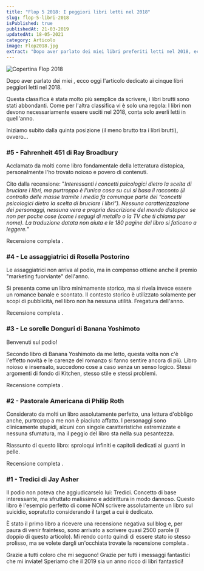 ```yaml
---
title: "Flop 5 2018: I peggiori libri letti nel 2018"
slug: flop-5-libri-2018
isPublished: true
publishedAt: 21-03-2019
updatedAt: 18-05-2021
category: Articolo
image: Flop2018.jpg
extract: "Dopo aver parlato dei miei libri preferiti letti nel 2018, ecco oggi l'articolo dedicato ai cinque libri peggiori letti nel 2018. Questa classifica è stata molto più semplice da scrivere, i libri brutti sono stati abbondanti. Come per l'altra classifica vi è solo una regola: I libri non devono necessariamente essere usciti nel 2018, conta solo averli letti in quell'anno."
---
```


<Image url="Flop2018.jpg" alt="Copertina Flop 2018" layout="intrinsic" width={642} height={1024} center={true}/>

Dopo aver parlato dei miei <InternalLink slug="top-5-libri-2018" text="libri preferiti letti nel 2018" />, ecco oggi l'articolo dedicato ai cinque libri peggiori letti nel 2018.

Questa classifica è stata molto più semplice da scrivere, i libri brutti sono stati abbondanti. Come per l'altra classifica vi è solo una regola: I libri non devono necessariamente essere usciti nel 2018, conta solo averli letti in quell'anno.

Iniziamo subito dalla quinta posizione (il meno brutto tra i libri brutti), ovvero...

### #5 - Fahrenheit 451 di Ray Broadbury

<Book slug="fahrenheit-451"/>

Acclamato da molti come libro fondamentale della letteratura distopica, personalmente l'ho trovato noioso e povero di contenuti.

Cito dalla recensione: "_Interessanti i concetti psicologici dietro la scelta di bruciare i libri, ma purtroppo è l’unica cosa su cui si basa il racconto (il controllo delle masse tramite i media fa comunque parte dei “concetti psicologici dietro la scelta di bruciare i libri”). Nessuna caratterizzazione dei personaggi, nessuna vera e propria descrizione del mondo distopico se non per poche cose (come i segugi di metallo o la TV che ti chiama per nome). La traduzione datata non aiuta e le 180 pagine del libro si faticano a leggere._"

Recensione completa <InternalLink slug="recensione-fahrenheit-451-ray-bradbury" text="a questo link" />.


### #4 - Le assaggiatrici di Rosella Postorino

<Book slug="le-assaggiatrici"/>

Le assaggiatrici non arriva al podio, ma in compenso ottiene anche il premio "marketing fuorviante" dell'anno.

Si presenta come un libro minimamente storico, ma si rivela invece essere un romance banale e scontato. Il contesto storico è utilizzato solamente per scopi di pubblicità, nel libro non ha nessuna utilità. Fregatura dell'anno.

Recensione completa <InternalLink slug="recensione-le-assaggiatrici" text="a questo link" />.


### #3 - Le sorelle Donguri di Banana Yoshimoto

<Book slug="le-sorelle-donguri"/>
Benvenuti sul podio!

Secondo libro di Banana Yoshimoto da me letto, questa volta non c'è l'effetto novità e le carenze del romanzo si fanno sentire ancora di più. Libro noioso e insensato, succedono cose a caso senza un senso logico. Stessi argomenti di fondo di Kitchen, stesso stile e stessi problemi.

Recensione completa <InternalLink slug="recensione-le-sorelle-donguri-yoshimoto" text="a questo link" />.


### #2 - Pastorale Americana di Philip Roth

<Book slug="pastorale-americana"/>

Considerato da molti un libro assolutamente perfetto, una lettura d'obbligo anche, purtroppo a me non è piaciuto affatto. I personaggi sono clinicamente stupidi, alcuni con singole caratteristiche estremizzate e nessuna sfumatura, ma il peggio del libro sta nella sua pesantezza.

Riassunto di questo libro: sproloqui infiniti e capitoli dedicati ai guanti in pelle.

Recensione completa <InternalLink slug="recensione-pastorale-americana" text="a questo link" />.


### #1 - Tredici di Jay Asher

<Book slug="tredici"/>

Il podio non poteva che aggiudicarselo lui: Tredici. Concetto di base interessante, ma sfruttato malissimo e addirittura in modo dannoso. Questo libro è l'esempio perfetto di come NON scrivere assolutamente un libro sul suicidio, sopratutto considerando il target a cui è dedicato.

È stato il primo libro a ricevere una recensione negativa sul blog e, per paura di venir frainteso, sono arrivato a scrivere quasi 2500 parole (il doppio di questo articolo). Mi rendo conto quindi di essere stato io stesso prolisso, ma se volete dargli un'occhiata trovate la recensione completa <InternalLink slug="recensione-tredici-jay-asher/" text="a questo link" />.

Grazie a tutti coloro che mi seguono! Grazie per tutti i messaggi fantastici che mi inviate! Speriamo che il 2019 sia un anno ricco di libri fantastici!